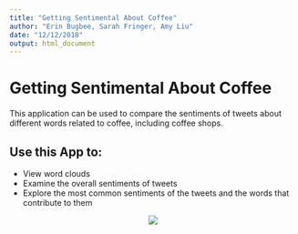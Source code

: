 ```yaml
---
title: "Getting Sentimental About Coffee"
author: "Erin Bugbee, Sarah Fringer, Amy Liu"
date: "12/12/2018"
output: html_document
---
```


# Getting Sentimental About Coffee

This application can be used to compare the sentiments of tweets about different words related to coffee, including coffee shops.

## Use this App to:

* View word clouds 
* Examine the overall sentiments of tweets
* Explore the most common sentiments of the tweets and the words that contribute to them

<center>
![](www/coffee1.jpg)
</center>
